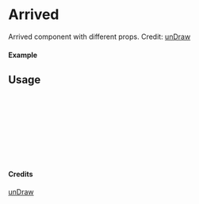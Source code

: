
<Meta of={Arrived} title="unDraw/Arrived" />

# Arrived

Arrived component with different props.
Credit: [unDraw](https://undraw.co/illustrations)

#### Example

<Canvas of={Arrived.Primary} />

## Usage

```ts
import { Arrived } from "yadl-ui";

const Example = () => {
  return (
      <Arrived />
  );
};

export default Example;
```

#### Credits
[unDraw](https://undraw.co/illustrations)

